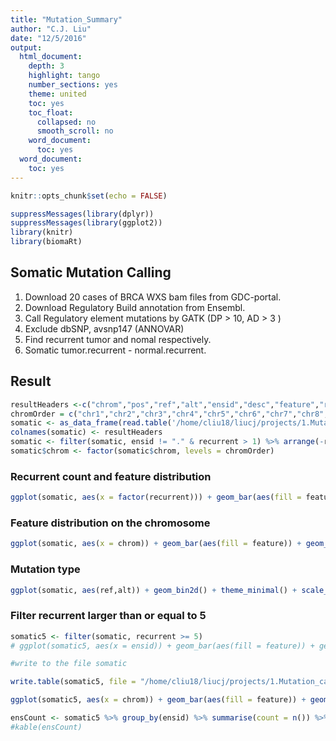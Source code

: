 ```yaml
---
title: "Mutation_Summary"
author: "C.J. Liu"
date: "12/5/2016"
output:
  html_document:
    depth: 3
    highlight: tango
    number_sections: yes
    theme: united
    toc: yes
    toc_float:
      collapsed: no
      smooth_scroll: no
    word_document:
      toc: yes
  word_document:
    toc: yes
---
```


```r
knitr::opts_chunk$set(echo = FALSE)
```

```r
suppressMessages(library(dplyr))
suppressMessages(library(ggplot2))
library(knitr)
library(biomaRt)
```

## Somatic Mutation Calling

1. Download 20 cases of BRCA WXS bam files from GDC-portal.
2. Download Regulatory Build annotation from Ensembl.
3. Call Regulatory element mutations by GATK (DP > 10, AD > 3 )
4. Exclude dbSNP, avsnp147 (ANNOVAR)
5. Find recurrent tumor and nomal respectively.
6. Somatic tumor.recurrent - normal.recurrent.

## Result
```r
resultHeaders <-c("chrom","pos","ref","alt","ensid","desc","feature","recurrent")
chromOrder = c("chr1","chr2","chr3","chr4","chr5","chr6","chr7","chr8","chr9","chr10","chr11","chr12","chr13","chr14","chr15","chr16","chr17","chr18","chr19","chr20","chr21","chr22","chrX")
somatic <- as_data_frame(read.table('/home/cliu18/liucj/projects/1.Mutation_calling_in_non-condig_region_through_EXOME/4.compare_tumor_normal/somatic.recurrency', header = F, sep = "\t"))
colnames(somatic) <- resultHeaders
somatic <- filter(somatic, ensid != "." & recurrent > 1) %>% arrange(-recurrent)
somatic$chrom <- factor(somatic$chrom, levels = chromOrder)
```

### Recurrent count and feature distribution
```r
ggplot(somatic, aes(x = factor(recurrent))) + geom_bar(aes(fill = feature)) + geom_text(stat = 'count', aes(label = ..count..), vjust = -0.3) + theme_minimal() + xlab("Recurrent") + ylab("Count") + ggtitle(paste("Total ",nrow(somatic)," (Recurrent > 2)"))
```

### Feature distribution on the chromosome
```r
ggplot(somatic, aes(x = chrom)) + geom_bar(aes(fill = feature)) + geom_text(stat = 'count', aes(label = ..count..), vjust = -0.3, size = 3) + theme_minimal() + theme(axis.text.x = element_text(angle = 45, hjust = 1)) + xlab("Chromosome") + ylab("Count") + ggtitle("Chromosome Distribution")
```

### Mutation type
```r
ggplot(somatic, aes(ref,alt)) + geom_bin2d() + theme_minimal() + scale_fill_gradient(low = "#00AFBB", high = "#FC3E07")
```

### Filter recurrent larger than or equal to 5
```r
somatic5 <- filter(somatic, recurrent >= 5)
# ggplot(somatic5, aes(x = ensid)) + geom_bar(aes(fill = feature)) + geom_text(stat = 'count', aes(label = ..count..), vjust = -0.3) + theme_minimal() + xlab("Recurrent") + ylab("Count") + ggtitle(paste("Total ",nrow(somatic5)," (Recurrent > 2)")) + theme(axis.text.x = element_text(angle = 90, hjust = 1))

#write to the file somatic

write.table(somatic5, file = "/home/cliu18/liucj/projects/1.Mutation_calling_in_non-condig_region_through_EXOME/4.compare_tumor_normal/somatic5.recurrency",sep = "\t", quote = F, row.names = F)

ggplot(somatic5, aes(x = chrom)) + geom_bar(aes(fill = feature)) + geom_text(stat = 'count', aes(label = ..count..), vjust = -0.3, size = 3) + theme_minimal() + theme(axis.text.x = element_text(angle = 45, hjust = 1)) + xlab("Chromosome") + ylab("Count") + ggtitle("Chromosome Distribution")

ensCount <- somatic5 %>% group_by(ensid) %>% summarise(count = n()) %>% arrange(-count)
#kable(ensCount)
```






